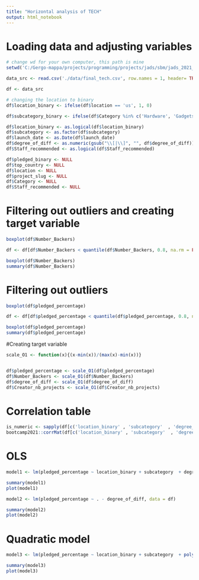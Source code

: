 ```yaml
---
title: "Horizontal analysis of TECH"
output: html_notebook
---
```

# Loading data and adjusting variables


```r
# change wd for your own computer, this path is mine
setwd('C:/Gergo-mappa/projects/programming/projects/jads/sbm/jads_2021_g9_sbm')

data_src <- read.csv('./data/final_tech.csv', row.names = 1, header= TRUE)

df <- data_src

# changing the location to binary
df$location_binary <- ifelse(df$location == 'us', 1, 0)

df$subcategory_binary <- ifelse(df$Category %in% c('Hardware', 'Gadgets', 'Wearables'), 1, 0)

df$location_binary <- as.logical(df$location_binary)
df$subcategory <- as.factor(df$subcategory)
df$launch_date <- as.Date(df$launch_date)
df$degree_of_diff <- as.numeric(gsub("\\[|\\]", "", df$degree_of_diff))
df$Staff_recommended <- as.logical(df$Staff_recommended)

df$pledged_binary <- NULL
df$top_country <- NULL
df$location <- NULL
df$project_slug <- NULL
df$Category <- NULL
df$Staff_recommended <- NULL

```

# Filtering out outliers and creating target variable
```r
boxplot(df$Number_Backers)

df <- df[df$Number_Backers < quantile(df$Number_Backers, 0.8, na.rm = FALSE),]

boxplot(df$Number_Backers)
summary(df$Number_Backers)

```

# Filtering out outliers
```r
boxplot(df$pledged_percentage)

df <- df[df$pledged_percentage < quantile(df$pledged_percentage, 0.8, na.rm = FALSE),]

boxplot(df$pledged_percentage)
summary(df$pledged_percentage)

```
#Creating target variable
```r
scale_O1 <- function(x){(x-min(x))/(max(x)-min(x))}


df$pledged_percentage <- scale_O1(df$pledged_percentage)
df$Number_Backers <- scale_O1(df$Number_Backers)
df$degree_of_diff <- scale_O1(df$degree_of_diff)
df$Creator_nb_projects <- scale_O1(df$Creator_nb_projects)


```

# Correlation table
```r
is_numeric <- sapply(df[c('location_binary' , 'subcategory'  , 'degree_of_diff' , 'Number_Backers' , 'Creator_nb_projects')], is.numeric)
bootcamp2021::corrMat(df[c('location_binary' , 'subcategory'  , 'degree_of_diff' , 'Number_Backers' , 'Creator_nb_projects')][, is_numeric])
```



# OLS
```r
model1 <- lm(pledged_percentage ~ location_binary + subcategory  + degree_of_diff + Number_Backers + Creator_nb_projects, data = df)

summary(model1)
plot(model1)
```
```r

model2 <- lm(pledged_percentage ~ . - degree_of_diff, data = df)

summary(model2)
plot(model2)
```
# Quadratic model

```r


model3 <- lm(pledged_percentage ~ location_binary + subcategory  + poly(degree_of_diff, 2) + Number_Backers + Creator_nb_projects, data = df)

summary(model3)
plot(model3)

```

